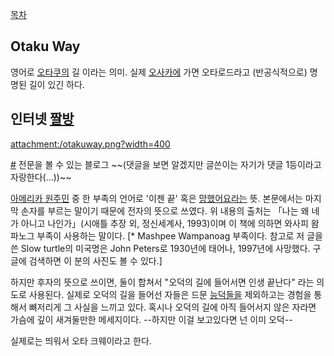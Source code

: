 [[목차]]

== Otaku Way ==
영어로 [[오타쿠]]의 길 이라는 의미.  
실제 [[오사카]]에 가면 오타로드라고 (반공식적으로) 명명된 길이 있긴 하다.

== 인터넷 [[짤방]] ==
attachment:/otakuway.png?width=400

[http://blog.chosun.com/blog.log.view.screen?blogId=61475&logId=4058032 #] 전문을 볼 수 있는 블로그 ~~(댓글을 보면 알겠지만 글쓴이는 자기가 댓글 1등이라고 자랑한다(...))~~

[[아메리카 원주민]] 중 한 부족의 언어로 '이젠 끝' 혹은 [[망했어요]]라는 뜻. 본문에서는 마지막 손자를 부르는 말이기 때문에 전자의 뜻으로 쓰였다. 위 내용의 출처는 「나는 왜 네가 아니고 나인가」(시애틀 추장 외, 정신세계사, 1993)이며 이 책에 의하면 와사피 왐파노그 부족이 사용하는 말이다. [* Mashpee Wampanoag 부족이다. 참고로 저 글을 쓴 Slow turtle의 미국명은 John Peters로 1930년에 태어나, 1997년에 사망했다. 구글에 검색하면 이 분의 사진도 볼 수 있다.]

하지만 후자의 뜻으로 쓰이면, 둘이 합쳐서 "오덕의 길에 들어서면 인생 끝난다" 라는 의도로 사용된다. 실제로 오덕의 길을 들어선 자들은 드문 [[능덕]]들을 제외하고는 경험을 통해서 뼈저리게 그 사실을 느끼고 있다. 혹시나 오덕의 길에 아직 들어서지 않은 자라면 가슴에 깊이 새겨둘만한 메세지이다. --하지만 이걸 보고있다면 넌 이미 오덕--

실제로는 띄워서 오타 크웨이라고 한다.

